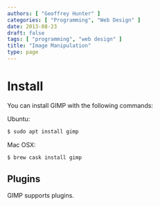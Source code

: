 ```yaml
---
authors: [ "Geoffrey Hunter" ]
categories: [ "Programming", "Web Design" ]
date: 2013-08-23
draft: false
tags: [ "programming", "web design" ]
title: "Image Manipulation"
type: page
---
```



# Install

You can install GIMP with the following commands:

Ubuntu:

```sh    
$ sudo apt install gimp
```

Mac OSX:

```sh
$ brew cask install gimp
```

## Plugins

GIMP supports plugins.

